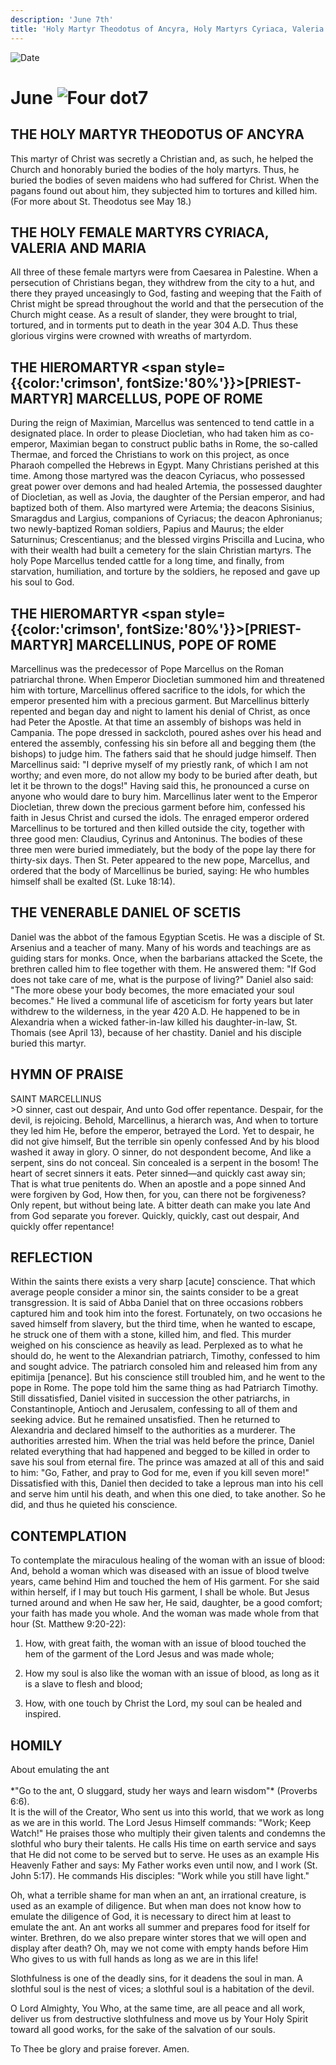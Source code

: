 ```yaml
---
description: 'June 7th'
title: 'Holy Martyr Theodotus of Ancyra, Holy Martyrs Cyriaca, Valeria and Maria, Hieromartyr Marcellus, Pope of Rome'
---
```


<CustomPaginator />
<RunningHead />

<Image src="/title-imprint.png" height={68} width={50} alt="Date" className="title-imprint"/>

# <div id="date">June <Image className="four-dot" src="/four-dot.png" height={15} width={15} alt="Four dot" />7</div>

## THE HOLY MARTYR THEODOTUS OF ANCYRA

This martyr of Christ was secretly a Christian and, as such, he helped the Church and honorably buried the bodies of the holy martyrs. Thus, he buried the bodies of seven maidens who had suffered for Christ. When the pagans found out about him, they subjected him to tortures and killed him. (For more about St. Theodotus see May 18.)

## THE HOLY FEMALE MARTYRS CYRIACA, VALERIA AND MARIA

All three of these female martyrs were from Caesarea in Palestine. When a persecution of Christians began, they withdrew from the city to a hut, and there they prayed unceasingly to God, fasting and weeping that the Faith of Christ might be spread throughout the world and that the persecution of the Church might cease. As a result of slander, they were brought to trial, tortured, and in torments put to death in the year 304 A.D. Thus these glorious virgins were crowned with wreaths of martyrdom.

## THE HIEROMARTYR <span style={{color:'crimson', fontSize:'80%'}}>[PRIEST-MARTYR]</span> MARCELLUS, POPE OF ROME

During the reign of Maximian, Marcellus was sentenced to tend cattle in a designated place. In order to please Diocletian, who had taken him as co-emperor, Maximian began to construct public baths in Rome, the so-called Thermae, and forced the Christians to work on this project, as once Pharaoh compelled the Hebrews in Egypt. Many Christians perished at this time. Among those martyred was the deacon Cyriacus, who possessed great power over demons and had healed Artemia, the possessed daughter of Diocletian, as well as Jovia, the daughter of the Persian emperor, and had baptized both of them. Also martyred were Artemia; the deacons Sisinius, Smaragdus and Largius, companions of Cyriacus; the deacon Aphronianus; two newly-baptized Roman soldiers, Papius and Maurus; the elder Saturninus; Crescentianus; and the blessed virgins Priscilla and Lucina, who with their wealth had built a cemetery for the slain Christian martyrs. The holy Pope Marcellus tended cattle for a long time, and finally, from starvation, humiliation, and torture by the soldiers, he reposed and gave up his soul to God.

## THE HIEROMARTYR <span style={{color:'crimson', fontSize:'80%'}}>[PRIEST-MARTYR]</span> MARCELLINUS, POPE OF ROME

Marcellinus was the predecessor of Pope Marcellus on the Roman patriarchal throne. When Emperor Diocletian summoned him and threatened him with torture, Marcellinus offered sacrifice to the idols, for which the emperor presented him with a precious garment. But Marcellinus bitterly repented and began day and night to lament his denial of Christ, as once had Peter the Apostle. At that time an assembly of bishops was held in Campania. The pope dressed in sackcloth, poured ashes over his head and entered the assembly, confessing his sin before all and begging them (the bishops) to judge him. The fathers said that he should judge himself. Then Marcellinus said: "I deprive myself of my priestly rank, of which I am not worthy; and even more, do not allow my body to be buried after death, but let it be thrown to the dogs!" Having said this, he pronounced a curse on anyone who would dare to bury him. Marcellinus later went to the Emperor Diocletian, threw down the precious garment before him, confessed his faith in Jesus Christ and cursed the idols. The enraged emperor ordered Marcellinus to be tortured and then killed outside the city, together with three good men: Claudius, Cyrinus and Antoninus. The bodies of these three men were buried immediately, but the body of the pope lay there for thirty-six days. Then St. Peter appeared to the new pope, Marcellus, and ordered that the body of Marcellinus be buried, saying: He who humbles himself shall be exalted (St. Luke 18:14).

## THE VENERABLE DANIEL OF SCETIS

Daniel was the abbot of the famous Egyptian Scetis. He was a disciple of St. Arsenius and a teacher of many. Many of his words and teachings are as guiding stars for monks. Once, when the barbarians attacked the Scete, the brethren called him to flee together with them. He answered them: "If God does not take care of me, what is the purpose of living?" Daniel also said: "The more obese your body becomes, the more emaciated your soul becomes." He lived a communal life of asceticism for forty years but later withdrew to the wilderness, in the year 420 A.D. He happened to be in Alexandria when a wicked father-in-law killed his daughter-in-law, St. Thomais (see April 13), because of her chastity. Daniel and his disciple buried this martyr.


## HYMN OF PRAISE
<div style={{textAlign:'center', color:'crimson', fontWeight:'bold'}}>
SAINT MARCELLINUS
</div>
>O sinner, cast out despair,  
And unto God offer repentance.  
Despair, for the devil, is rejoicing.  
Behold, Marcellinus, a hierarch was,  
And when to torture they led him  
He, before the emperor, betrayed the Lord.  
Yet to despair, he did not give himself,  
But the terrible sin openly confessed  
And by his blood washed it away in glory.  
O sinner, do not despondent become,  
And like a serpent, sins do not conceal.  
Sin concealed  is a serpent in the bosom!  
The heart of secret sinners it eats.  
Peter sinned—and quickly cast away sin;  
That is what true penitents do.  
When an apostle and a pope sinned  
And were forgiven by God,  
How then, for you, can there not be forgiveness?  
Only repent, but without being late.  
A bitter death can make you late  
And from God separate you forever.  
Quickly, quickly, cast out despair,  
And quickly offer repentance!  


## REFLECTION

Within the saints there exists a very sharp [acute] conscience. That which average people consider a minor sin, the saints consider to be a great transgression. It is said of Abba Daniel that on three occasions robbers captured him and took him into the forest. Fortunately, on two occasions he saved himself from slavery, but the third time, when he wanted to escape, he struck one of them with a stone, killed him, and fled. This murder weighed on his conscience as heavily as lead. Perplexed as to what he should do, he went to the Alexandrian patriarch, Timothy, confessed to him and sought advice. The patriarch consoled him and released him from any epitimija [penance]. But his conscience still troubled him, and he went to the pope in Rome. The pope told him the same thing as had Patriarch Timothy. Still dissatisfied, Daniel visited in succession the other patriarchs, in Constantinople, Antioch and Jerusalem, confessing to all of them and seeking advice. But he remained unsatisfied. Then he returned to Alexandria and declared himself to the authorities as a murderer. The authorities arrested him. When the trial was held before the prince, Daniel related everything that had happened and begged to be killed in order to save his soul from eternal fire. The prince was amazed at all of this and said to him: "Go, Father, and pray to God for me, even if you kill seven more!" Dissatisfied with this, Daniel then decided to take a leprous man into his cell and serve him until his death, and when this one died, to take another. So he did, and thus he quieted his conscience.


## CONTEMPLATION

To contemplate the miraculous healing of the woman with an issue of blood: And, behold a woman which was diseased with an issue of blood twelve years, came behind Him and touched the hem of His garment. For she said within herself, if I may but touch His garment, I shall be whole. But Jesus turned around and when He saw her, He said, daughter, be a good comfort; your faith has made you whole. And the woman was made whole from that hour (St. Matthew 9:20-22):

1. How, with great faith, the woman with an issue of blood touched the hem of the garment of the Lord Jesus and was made whole;

2. How my soul is also like the woman with an issue of blood, as long as it is a slave to flesh and blood;

3. How, with one touch by Christ the Lord, my soul can be healed and inspired.


## HOMILY
<div style={{textAlign:'center', color:'crimson', fontWeight:'bold'}}>
About emulating the ant
</div>
<br />
<div style={{textAlign:'right'}}>
*"Go to the ant, O sluggard, study her ways and learn wisdom"* (Proverbs 6:6).
</div>
It is the will of the Creator, Who sent us into this world, that we work as long as we are in this world. The Lord Jesus Himself commands: "Work; Keep Watch!" He praises those who multiply their given talents and condemns the slothful who bury their talents. He calls His time on earth service and says that He did not come to be served but to serve. He uses as an example His Heavenly Father and says: My Father works even until now, and I work (St. John 5:17). He commands His disciples: "Work while you still have light."

Oh, what a terrible shame for man when an ant, an irrational creature, is used as an example of diligence. But when man does not know how to emulate the diligence of God, it is necessary to direct him at least to emulate the ant. An ant works all summer and prepares food for itself for winter. Brethren, do we also prepare winter stores that we will open and display after death? Oh, may we not come with empty hands before Him Who gives to us with full hands as long as we are in this life!

Slothfulness is one of the deadly sins, for it deadens the soul in man. A slothful soul is the nest of vices; a slothful soul is a habitation of the devil.

O Lord Almighty, You Who, at the same time, are all peace and all work, deliver us from destructive slothfulness and move us by Your Holy Spirit toward all good works, for the sake of the salvation of our souls.

To Thee be glory and praise forever. Amen.